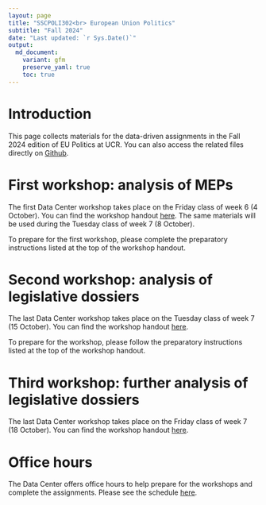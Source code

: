 ```yaml
---
layout: page
title: "SSCPOLI302<br> European Union Politics"
subtitle: "Fall 2024"
date: "Last updated: `r Sys.Date()`"
output:
  md_document:
    variant: gfm
    preserve_yaml: true
    toc: true
---
```


# Introduction

This page collects materials for the data-driven assignments in the Fall 2024 edition of EU Politics at UCR.
You can also access the related files directly on [Github](https://github.com/ucrdatacenter/projects).

# First workshop: analysis of MEPs

The first Data Center workshop takes place on the Friday class of week 6 (4 October).
You can find the workshop handout [here](workshop1).
The same materials will be used during the Tuesday class of week 7 (8 October).

To prepare for the first workshop, please complete the preparatory instructions listed at the top of the workshop handout.

# Second workshop: analysis of legislative dossiers

The last Data Center workshop takes place on the Tuesday class of week 7 (15 October).
You can find the workshop handout [here](workshop2).

To prepare for the workshop, please follow the preparatory instructions listed at the top of the workshop handout. 

# Third workshop: further analysis of legislative dossiers

The last Data Center workshop takes place on the Friday class of week 7 (18 October).
You can find the workshop handout [here](workshop3).

# Office hours

The Data Center offers office hours to help prepare for the workshops and complete the assignments.
Please see the schedule [here](../../contact).